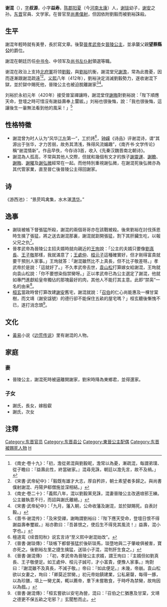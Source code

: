 '''谢混'''（{{bd|4世纪|?|412年||catIdx=X}}），[[表字|字]]'''叔源'''，小字'''益寿'''。[[陈郡|陈郡]][[阳夏|阳夏]]（今[[河南|河南]][[太康县|太康]]）人，[[谢琰|谢琰]]幼子，[[谢安|谢安]]之孙。[[东晋|东晋]]官員、文学家。在晉官至[[尚書僕射|尚書僕射]]，但因依附劉毅而被劉裕誅殺。

== 生平 ==
謝混年輕時就有美譽，長於寫文章。後娶[[晉孝武帝|晉孝武帝]]女[[晉陵公主|晉陵公主]]，並承襲父親'''望蔡縣公'''的爵位。

謝混在朝廷历任[[中书令|中书令]]、中领军及[[尚书左仆射|尚书左仆射]]領選等職。

谢混在政治上支持[[北府軍|北府軍]]将领[[劉毅_(東晉)|劉毅]]，與[[劉裕|劉裕]]抗衡，謝混堂兄[[謝澹|謝澹]]，常為此擔憂，因而逐漸跟謝混疏遠<ref>《南史·卷十九》：「初，澹從弟混與劉毅昵，澹常以為憂，漸疏混，每謂弟璞、從子瞻曰：『益壽此性，終當破家。』混尋見誅，朝廷以澹先言，故不及禍。」</ref><ref>《宋書·武帝紀中》：「毅既有雄才大志，厚自矜許，朝士素望者多歸之。與尚書僕射謝混、丹陽尹郗僧施並深相結。」</ref>。[[义熙_(东晋)|义熙]]八年（412年），劉裕決定消滅劉毅勢力，遂收谢混下獄，並於獄中賜死他，晉陵公主也被迫脫離謝家<ref>《南史·卷二十》：「義熙八年，混以劉毅黨見誅，混妻晉陵公主改適琅邪王練。公主雖執意不行，而詔與謝氏離絕。」</ref><ref>《宋書·武帝紀中》：「九月，藩入朝，公命收藩及謝混，並於獄賜死。自表討毅。」</ref>。

刘裕於永初元年（420年）接受晉室禪讓時，謝混堂侄[[謝晦|謝晦]]對劉裕說：「陛下順應天命，登壇之時可惜沒有謝益壽奉上蠒紱。」刘裕也很後悔，說：「我也很後悔，這讓後生一軰無法看到他的風采！」<ref>《晋书·谢混传》：「及宋受禪，謝晦謂劉裕曰：『陛下應天受命，登壇日恨不得謝益壽奉璽紱。』裕亦歎曰：『吾甚恨之，使后生不得見其風流！』益壽，混小字也。」</ref>

== 性格特徵 ==
*謝混曾为时人认为“风华[[江左|江左]]第一”，工於詩<ref>檀道鸾《续晋阳秋》说玄言诗“至义熙中谢混始改”。</ref>，[[钟嵘|钟嵘]]《诗品》评谢混诗，谓“其源出于张华，才力苦弱，故务其清浅，殊得风流媚趣”，《南齐书·文学传论》稱“谢混情新”。作品早佚，今存诗3首，收入《先秦汉魏晋南北朝诗》。
*謝混為人孤高，不常與其他人交際，但就和幾個有文才的族子[[謝靈運|謝靈運]]、[[謝瞻|謝瞻]]、[[謝晦|謝晦]]、[[謝曜|謝曜]]及[[謝弘微|謝弘微]]經常在一起。而他特別重視謝弘微，在謝混死後弘微亦為其代管家業，直至晉亡後晉陵公主得回謝家。

== 诗 ==
《游西池》： “景昃鸣禽集，水木湛[[清华园_(明朝)|清华]]。”

== 逸事 ==
*謝琰被帳下督張猛所殺，謝混的兩個哥哥亦在該戰被殺。後來劉裕在討伐孫恩時生擒了張猛，將之送去謝混那裏，謝混就劏開張猛，割下其肝臟生吃，以報父兄之仇<ref>《晉書·謝琰傳》：「琰帳下都督張猛於後斫琰馬，琰墮地與二子肇峻俱被害，寶亦死之。後劉裕左里之捷生擒猛，送琰小子混，混刳肝生食之。」</ref>。
*晉孝武帝為晉陵公主招夫婿時就向親近的[[王珣|王珣]]說：「公主的夫婿只要像[[劉惔|劉真長]]、[[王獻之|王子敬]]那樣，我就滿意了；[[王敦|王處仲]]、[[桓溫|桓元子]]這種確實好，但才剛得富貴就要干預別人家事。」王珣就答：「謝混雖然比不上真長，但不比子敬差呀。」孝武帝於是說：「這就好了。」不久孝武帝去世，[[袁山松|袁山松]]打算嫁女給謝混，王珣就向袁山松說：「你不要想染指禁臠呀。」正以孝武帝已為公主選定了謝混，他就如專門進獻給皇帝獨佔的那塊最好的肉，其他人不能打其主意。此即“禁脔”一名的由来<ref>《晉書·謝混傳》 ：「初，孝武帝為晉陵公主求婿，謂王珣曰：『主婿但如劉真長、王子敬便足。如王處仲、桓元子誠可，才小富貴，便豫人家事。』珣對曰：『謝混雖不及真長，不減子敬。』帝曰：『如此便足。』未幾，帝崩。袁山松欲以女妻之，珣曰：「卿莫近禁臠。」初元帝始鎮建業，公私窘罄，每得一豚，以為珍膳，項上一臠尤美，輒以薦帝，羣下未嘗敢食，于時呼為禁臠，故珣因以為戲。」</ref>。
*[[桓玄|桓玄]]當政時曾打算改建[[謝安|謝安]]舊宅，謝混就說：「[[召公奭|召伯]]的仁心尚能惠及一棵甘棠樹，而文靖（謝安諡號）的德行卻不能保住五畝的屋宅嗎？」桓玄聽後慚愧不已，遂打消念頭<ref>《晉書·謝混傳》：「桓玄嘗欲以安宅為營，混曰：『召伯之仁猶惠及甘棠，文靖之德更不保五畝之宅邪？』玄聞慙而止。</ref>。
==文化==
*[[黄易_(香港)|黃易]]小说《[[边荒传说|边荒传说]]》里有谢混的人物。

== 家庭 ==
=== 妻 ===
*晉陵公主，謝混死時被逼離開謝家，劉宋時降為東鄉君，並得還家。
=== 子女 ===
*謝氏，長女，嫁殷叡
*謝氏，次女

==注釋==
{{reflist}}

{{DEFAULTSORT:X}}
[[Category:东晋官员|Category:东晋官员]]
[[Category:东晋县公|Category:东晋县公]]
[[Category:東晉公主配偶|Category:東晉公主配偶]]
[[Category:东晋被赐死人物|Category:东晋被赐死人物]]
[[Category:陳郡謝氏|H]]